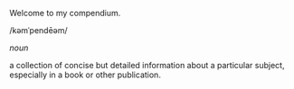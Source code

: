 Welcome to my compendium.

/kəmˈpendēəm/

_noun_

a collection of concise but detailed information about a particular subject, especially in a book or other publication.

